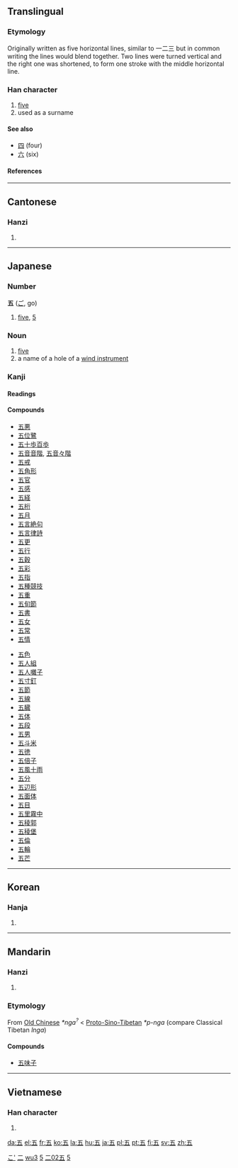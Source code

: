 {{see|伍}}<!-- may be replaced by zh-forms -->
==Translingual==
{{Han stroke|[[image:五-order.gif]]}}
{{Han stroke|[[image:五-bw.png|200px]]}}

===Etymology===
Originally written as five horizontal lines, similar to 一二三 but in common writing the lines would blend together. Two lines were turned vertical and the right one was shortened, to form one stroke with the middle horizontal line.

===Han character===
{{Han char|rn=7|rad=二|as=02|sn=4|four=1010<sub>7</sub>|canj=一木一 (MDM)}}

# [[five]]
# used as a surname

====See also====
* [[四]] (four)
* [[六]] (six)

====References====
{{Han ref|kx=0086.110|dkj=00257|dj=0178.040|hdz=10011.030|uh=4E94|ud=20116|bh=A4AD|bd=42157}}

----

==Cantonese==

===Hanzi===
{{yue-hanzi|jyut=|y=ng5}}

# {{defn|Cantonese}}

----

==Japanese==
===Number===
'''五''' ([[ご]], go)
# [[five]], [[5]]
===Noun===
{{ja-noun|k|hira=ご|rom=go|hidx=こ'}}
# [[five]]
# a name of a hole of a [[wind instrument]]
===Kanji===
{{ja-kanji|grade=|rs=二02}}
====Readings====
{{ja-readings|on=[[ご]] (''go'')|kun=[[いつ]] (''itsu''), [[いつつ]] ([[五つ]], ''itsutsu'')|nanori=[[い]] (''i''), [[さ]] (''sa''), [[さつ]] (''satsu''), [[ち]] (''chi''), [[ふ]] (''fu''), [[み]] (''mi''), [[め]] (''me'')}}
====Compounds====
{{top2}}
*[[五悪]]
*[[五位鷺]]
*[[五十歩百歩]]
*[[五音音階]], [[五音々階]]
*[[五戒]]
*[[五角形]]
*[[五官]]
*[[五感]]
*[[五経]]
*[[五桁]]
*[[五月]]
*[[五言絶句]]
*[[五言律詩]]
*[[五更]]
*[[五行]]
*[[五穀]]
*[[五彩]]
*[[五指]]
*[[五種競技]]
*[[五重]]
*[[五旬節]]
*[[五書]]
*[[五女]]
*[[五常]]
*[[五情]]
{{mid2}}
*[[五色]]
*[[五人組]]
*[[五人囃子]]
*[[五寸釘]]
*[[五節]]
*[[五線]]
*[[五臓]]
*[[五体]]
*[[五段]]
*[[五男]]
*[[五斗米]]
*[[五徳]]
*[[五倍子]]
*[[五風十雨]]
*[[五分]]
*[[五辺形]]
*[[五面体]]
*[[五目]]
*[[五里霧中]]
*[[五稜郭]]
*[[五稜堡]]
*[[五倫]]
*[[五輪]]
*[[五芒]]
{{bottom}}
[[Category:1000 Japanese basic words|こ']]
----

==Korean==

===Hanja===
{{ko-hanja|hangeul=오|eumhun=다섯|rv=o|mr=o}}

# {{defn|Korean}}

----

==Mandarin==

===Hanzi===
{{cmn-hanzi|pin=[[wǔ]] ([[wu3]])|wg=wu<sup>3</sup>}}

# {{defn|Mandarin}}

===Etymology===

From [[Old Chinese]] ''*nga<sup>?</sup>'' < [[Proto-Sino-Tibetan]] ''*p-nga'' (compare Classical Tibetan ''lnga'')

====Compounds====
{{rfc-level|Compounds at L4+ not in L3 POS section}}
*[[五味子]]

----

==Vietnamese==

===Han character===
{{vi-hantu|ngũ}}

# {{defn|Vietnamese}}

[[Category:zh-tw:Numbers|二]]
[[Category:zh-cn:Numbers|wu3]]
[[Category:Japanese numbers|5]]
[[Category:Grade 1 kanji|二02五]]
[[Category:Korean numbers|5]]

[[da:五]]
[[el:五]]
[[fr:五]]
[[ko:五]]
[[la:五]]
[[hu:五]]
[[ja:五]]
[[pl:五]]
[[pt:五]]
[[fi:五]]
[[sv:五]]
[[zh:五]]